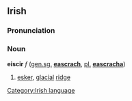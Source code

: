 ==Irish==
===Pronunciation===
{{IPA|[&#712;e&#643;k&#690;&#601;r&#690;]}}
===Noun===
'''eiscir''' ''f'' ([[genitive|gen.]][[singular|sg.]] '''[[eascrach]]''', [[plural|pl.]] '''[[eascracha]]''')
#[[esker]], [[glacial]] [[ridge]]

[[Category:Irish language]]